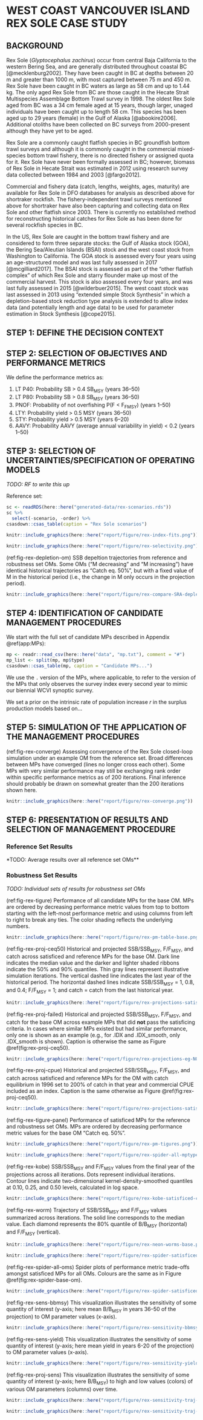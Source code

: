 \clearpage

# WEST COAST VANCOUVER ISLAND REX SOLE CASE STUDY {#app:mse-rex}

## BACKGROUND

Rex Sole (*Glyptocephalus zachirus*) occur from central Baja California to the western Bering Sea, and are generally distributed throughout coastal BC [@mecklenburg2002]. They have been caught in BC at depths between 20 m and greater than 1000 m, with most captured between 75 m and 450 m. Rex Sole have been caught in BC waters as large as 58 cm and up to 1.44 kg. The only aged Rex Sole from BC are those caught in the Hecate Strait Multispecies Assemblage Bottom Trawl survey in 1998. The oldest Rex Sole aged from BC was a 34 cm female aged at 15 years, though larger, unaged individuals have been caught up to length 58 cm. This species has been aged up to 29 years (female) in the Gulf of Alaska [@abookire2006]. Additional otoliths have been collected on BC surveys from 2000-present although they have yet to be aged.

Rex Sole are a commonly caught flatfish species in BC groundfish bottom trawl surveys and although it is commonly caught in the commercial mixed-species bottom trawl fishery, there is no directed fishery or assigned quota for it. Rex Sole have never been formally assessed in BC; however, biomass of Rex Sole in Hecate Strait was estimated in 2012 using research survey data collected between 1984 and 2003 [@fargo2012]. 

Commercial and fishery data (catch, lengths, weights, ages, maturity) are available for Rex Sole in DFO databases for analysis as described above for shortraker rockfish. The fishery-independent trawl surveys mentioned above for shortraker have also been capturing and collecting data on Rex Sole and other flatfish since 2003. There is currently no established method for reconstructing historical catches for Rex Sole as has been done for several rockfish species in BC. 

In the US, Rex Sole are caught in the bottom trawl fishery and are considered to form three separate stocks: the Gulf of Alaska stock (GOA), the Bering Sea/Aleutian Islands (BSAI) stock and the west coast stock from Washington to California. The GOA stock is assessed every four years using an age-structured model and was last fully assessed in 2017 [@mcgilliard2017]. The BSAI stock is assessed as part of the "other flatfish complex" of which Rex Sole and starry flounder make up most of the commercial harvest. This stock is also assessed every four years, and was last fully assessed in 2015 [@wilderbuer2015]. The west coast stock was last assessed in 2013 using "extended simple Stock Synthesis" in which a depletion-based stock reduction type analysis is extended to allow index data (and potentially length and age data) to be used for parameter estimation in Stock Synthesis [@cope2015].

<!-- Maturity
Abookire 2006 - GOA ML50 females = 352 mm, ML100 = 420 mm) significantly larger size than in Oregon 
MA50 = 5.1 years, all mature at age 9 except for two still immature at 9 and 10 years (n=557)
Hosie and Horton 1977 - Oregon female ML50 24 cm, ML100 = 30 cm
MA50 = 5 years, MA100 = 9 years (212 females, 45 unsexed age 1 fish)

Mortality
natural mortality used in GOA assessment 0.17-->

## STEP 1: DEFINE THE DECISION CONTEXT {#sec:results-rex1}


## STEP 2: SELECTION OF OBJECTIVES AND PERFORMANCE METRICS  {#sec:results-rex2}

We define the performance metrics as:

1. LT P40: Probability SB > 0.4 SB~MSY~ (years 36--50)
1. LT P80: Probability SB > 0.8 SB~MSY~ (years 36--50)
1. PNOF: Probability of not overfishing P(F < F~FMSY~) (years 1--50)
1. LTY: Probability yield > 0.5 MSY (years 36--50)
1. STY: Probability yield > 0.5 MSY (years 6--20)
1. AAVY: Probability AAVY (average annual variability in yield) < 0.2 (years 1--50)

## STEP 3: SELECTION OF UNCERTAINTIES/SPECIFICATION OF OPERATING MODELS {#sec:results-rex3}

*TODO: RF to write this up*

Reference set:

```r
sc <- readRDS(here::here("generated-data/rex-scenarios.rds"))
sc %>% 
  select(-scenario, -order) %>%
csasdown::csas_table(caption = "Rex Sole scenarios")
``` 


```r
knitr::include_graphics(here::here("report/figure/rex-index-fits.png"))
```

```r
knitr::include_graphics(here::here("report/figure/rex-selectivity.png"))
```

\clearpage

(ref:fig-rex-depletion-om)
SSB depeltion trajectories from reference and robustness set OMs.
Some OMs ("M decreasing" and "M increasing") have identical historical trajectories as "Catch eq. 50%", but with a fixed value of M in the historical period (i.e., the change in M only occurs in the projection period).

```r
knitr::include_graphics(here::here("report/figure/rex-compare-SRA-depletion-panel.png"))
```


## STEP 4: IDENTIFICATION OF CANDIDATE MANAGEMENT PROCEDURES  {#sec:results-rex4}

We start with the full set of candidate MPs described in Appendix \@ref(app:MPs):

```r
mp <- readr::read_csv(here::here("data", "mp.txt"), comment = "#")
mp_list <- split(mp, mp$type)
csasdown::csas_table(mp, caption = "Candidate MPs...")
```

We use the `.` version of the MPs, where applicable, to refer to the version of the MPs that only observes the survey index every second year to mimic our biennial WCVI synoptic survey.

We set a prior on the intrinsic rate of population increase $r$ in the surplus production models based on...

## STEP 5: SIMULATION OF THE APPLICATION OF THE MANAGEMENT PROCEDURES  {#sec:results-rex5}

(ref:fig-rex-converge)
Assessing convergence of the Rex Sole closed-loop simulation under an example OM from the reference set.
Broad differences between MPs have converged (lines no longer cross each other).
Some MPs with very similar performance may still be exchanging rank order within specific performance metrics as of 200 iterations.
Final inference should probably be drawn on somewhat greater than the 200 iterations shown here.

```r
knitr::include_graphics(here::here("report/figure/rex-converge.png"))
```

## STEP 6: PRESENTATION OF RESULTS AND SELECTION OF MANAGEMENT PROCEDURE  {#sec:results-rex6}

### Reference Set Results

*TODO: Average results over all reference set OMs**


### Robustness Set Results

*TODO: Individual sets of results for robustness set OMs*


\clearpage

(ref:fig-rex-tigure) Performance of all candidate MPs for the base OM.
MPs are ordered by decreasing performance metric values from top to bottom starting with the left-most performance metric and using columns from left to right to break any ties.
The color shading reflects the underlying numbers.

```r
knitr::include_graphics(here::here("report/figure/rex-pm-table-base.png"))
```

\clearpage

(ref:fig-rex-proj-ceq50) Historical and projected SSB/SSB~MSY~, F/F~MSY~, and catch across satisficed and reference MPs for the base OM.
Dark line indicates the median value and the darker and lighter shaded ribbons indicate the 50% and 90% quantiles.
Thin gray lines represent illustrative simulation iterations.
The vertical dashed line indicates the last year of the historical period.
The horizontal dashed lines indicate SSB/SSB~MSY~ = 1, 0.8, and 0.4; F/F~MSY~ = 1; and catch = catch from the last historical year.

```r
knitr::include_graphics(here::here("report/figure/rex-projections-satisficed-ceq50.png"))
```

\clearpage

(ref:fig-rex-proj-failed) Historical and projected SSB/SSB~MSY~, F/F~MSY~, and catch for the base OM across example MPs that did **not** pass the satisficing criteria. In cases where similar MPs existed but had similar performance, only one is shown as an example (e.g., for .IDX and .IDX_smooth, only .IDX_smooth is shown).
Caption is otherwise the same as Figure \@ref(fig:rex-proj-ceq50).

```r
knitr::include_graphics(here::here("report/figure/rex-projections-eg-NOT-satisficed-ceq50.png"))
```

\clearpage

(ref:fig-rex-proj-cpue) Historical and projected SSB/SSB~MSY~, F/F~MSY~, and catch across satisficed and reference MPs for the OM with catch equilibrium in 1996 set to 200% of catch in that year and commercial CPUE included as an index. Caption is the same otherwise as Figure \@ref(fig:rex-proj-ceq50).

```r
knitr::include_graphics(here::here("report/figure/rex-projections-satisficed-ceq200-cpue.png"))
```

\clearpage

(ref:fig-rex-tigure-panel) Performance of satisficed MPs for the reference and robustness set OMs.
MPs are ordered by decreasing performance metric values for the base OM "Catch eq. 50%".

```r
knitr::include_graphics(here::here("report/figure/rex-pm-tigures.png"))
```

\clearpage

```r
knitr::include_graphics(here::here("report/figure/rex-spider-all-mptypes-base-panel.png"))
```

\clearpage

(ref:fig-rex-kobe) SSB/SSB~MSY~ and F/F~MSY~ values from the final year of the projections across all iterations. 
Dots represent individual iterations.
Contour lines indicate two-dimensional kernel-density-smoothed quantiles at 0.10, 0.25, and 0.50 levels, calculated in log space.

```r
knitr::include_graphics(here::here("report/figure/rex-kobe-satisficed-ceq50.png"))
```

\clearpage

(ref:fig-rex-worm) Trajectory of SSB/SSB~MSY~ and F/F~MSY~ values summarized across iterations.
The solid line corresponds to the median value.
Each diamond represents the 80% quantile of B/B~MSY~ (horizontal) and F/F~MSY~ (vertical).

```r
knitr::include_graphics(here::here("report/figure/rex-neon-worms-base.png"))
```

\clearpage

```r
knitr::include_graphics(here::here("report/figure/rex-spider-satisficed-ceq50.png"))
```

\clearpage

(ref:fig-rex-spider-all-oms)
Spider plots of performance metric trade-offs amongst satisficed MPs for all OMs. Colours are the same as in Figure \@ref(fig:rex-spider-base-om).

```r
knitr::include_graphics(here::here("report/figure/rex-spider-satisficed-panel.png"))
```

\clearpage

(ref:fig-rex-sens-bbmsy) 
This visualization illustrates the sensitivity of some quantity of interest (y-axis; here mean B/B~MSY~ in years 36--50 of the projection) to OM parameter values (x-axis).
<!-- A variety of MPs are illustrated across rows. -->
<!-- Each point corresponds to simulation iteration and the solid lines correspond to a loess smoother (encompassing a 75% moving window of the data). -->
<!-- For example, the top-left panel illustrates the sensitivity of the MP ".ICI" in terms of the mean B/B~MSY~ in years 36--50 across different values of D (depletion in the final historical year). -->
<!-- For iterations that had a lower value of D (more depleted in the final historical year) there is a wider spread of possible B/B~MSY~ values in years 36--50 (left side of panel). -->
<!-- Iterations that had a higher value of D (right side of panel) have a more consistent B/B~MSY~ in years 36--50. -->
<!-- Note that none of these panels show strong patterns of sensitivity. -->
<!-- Any strong pattern in the points with changes in an OM parameter value highlight that an MP is sensitive to that OM parameter value. -->

```r
knitr::include_graphics(here::here("report/figure/rex-sensitivity-bbmsy-base.png"))
```

(ref:fig-rex-sens-yield) 
This visualization illustrates the sensitivity of some quantity of interest (y-axis; here mean yield in years 6-20 of the projection) to OM parameter values (x-axis).

```r
knitr::include_graphics(here::here("report/figure/rex-sensitivity-yield-base.png"))
```

\clearpage

(ref:fig-rex-proj-sens) 
This visualization illustrates the sensitivity of some quantity of interest (y-axis; here B/B~MSY~) to high and low values (colors) of various OM parameters (columns) over time.
<!-- A variety of MPs are illustrated across rows. -->
<!-- The solid lines correspond to median values and shaded ribbons correspond to some quantile (here 0.15 and 0.85) to indicate variability across iterations. -->
<!-- For each OM parameter value and MP, the iterations from the top and lower third quantiles have been retained and the middle third has been discarded. -->
<!-- Substantial differences between the trajectories for the two colours would indicate that the quantity of interest is sensitive to high or low values of that OM parameter. -->
<!-- For example, the first column illustrates that all the MPs are somewhat sensitive to depletion in the final historical year in terms of B/B~MSY~. -->

```r
knitr::include_graphics(here::here("report/figure/rex-sensitivity-traj-bbmsy-base.png"))
```

\clearpage

```r
knitr::include_graphics(here::here("report/figure/rex-sensitivity-traj-ffmsy-base.png"))
```
